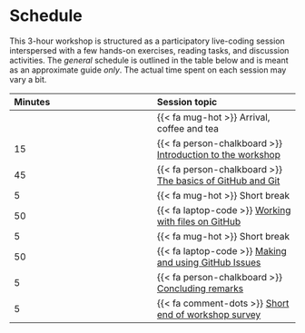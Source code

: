 # Schedule {#sec-schedule}

This 3-hour workshop is structured as a participatory live-coding
session interspersed with a few hands-on exercises, reading tasks, and
discussion activities. The *general* schedule is outlined in the table
below and is meant as an approximate guide *only*. The actual time spent
on each session may vary a bit.

<!-- TODO: Update minutes when sessions content is final -->

| Minutes | Session topic |
|:-----------------------------------|:-----------------------------------|
|  | {{< fa mug-hot >}} Arrival, coffee and tea |
| 15 | {{< fa person-chalkboard >}} [Introduction to the workshop](/sessions/introduction.qmd) |
| 45 | {{< fa person-chalkboard >}} [The basics of GitHub and Git](/sessions/basics.qmd) |
| 5 | {{< fa mug-hot >}} Short break |
| 50 | {{< fa laptop-code >}} [Working with files on GitHub](/sessions/working-with-files.qmd) |
| 5 | {{< fa mug-hot >}} Short break |
| 50 | {{< fa laptop-code >}} [Making and using GitHub Issues](/sessions/using-issues.qmd) |
| 5 | {{< fa person-chalkboard >}} [Concluding remarks](/sessions/conclusion.qmd) |
| 5 | {{< fa comment-dots >}} [Short end of workshop survey]() |
